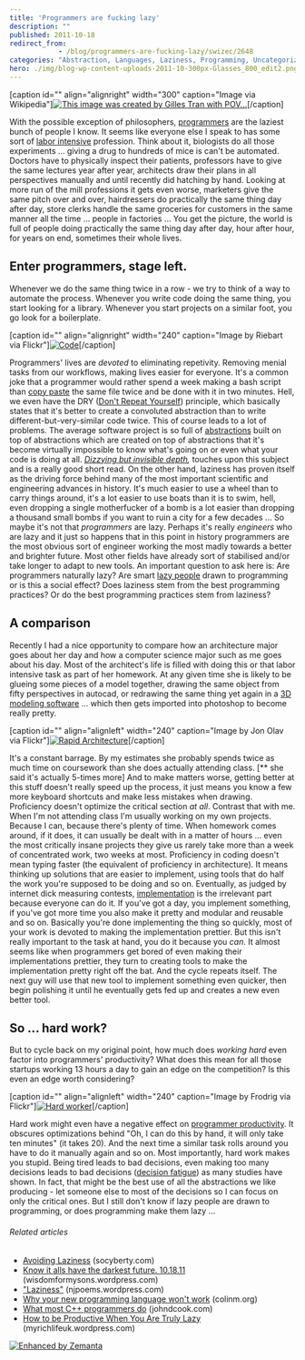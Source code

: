 ```yaml
---
title: 'Programmers are fucking lazy'
description: ""
published: 2011-10-18
redirect_from: 
            - /blog/programmers-are-fucking-lazy/swizec/2648
categories: "Abstraction, Languages, Laziness, Programming, Uncategorized"
hero: ./img/blog-wp-content-uploads-2011-10-300px-Glasses_800_edit2.png
---
```

\[caption id=&quot;&quot; align=&quot;alignright&quot; width=&quot;300&quot; caption=&quot;Image via Wikipedia&quot;][![This image was created by Gilles Tran with POV...](./img/blog-wp-content-uploads-2011-10-300px-Glasses_800_edit2.png "This image was created by Gilles Tran with POV...")](http://commons.wikipedia.org/wiki/File:Glasses_800_edit.png)\[/caption]

With the possible exception of philosophers, [programmers](http://en.wikipedia.org/wiki/Programmer "Programmer") are the laziest bunch of people I know. It seems like everyone else I speak to has some sort of [labor intensive](http://en.wikipedia.org/wiki/Labor_intensity "Labor intensity") profession. Think about it, biologists do all those experiments ... giving a drug to hundreds of mice is can&#x27;t be automated. Doctors have to physically inspect their patients, professors have to give the same lectures year after year, architects draw their plans in all perspectives manually and until recently did hatching by hand. Looking at more run of the mill professions it gets even worse, marketers give the same pitch over and over, hairdressers do practically the same thing day after day, store clerks handle the same groceries for customers in the same manner all the time ... people in factories ... You get the picture, the world is full of people doing practically the same thing day after day, hour after hour, for years on end, sometimes their whole lives.

## Enter programmers, stage left.

Whenever we do the same thing twice in a row - we try to think of a way to automate the process. Whenever you write code doing the same thing, you start looking for a library. Whenever you start projects on a similar foot, you go look for a boilerplate.

\[caption id=&quot;&quot; align=&quot;alignright&quot; width=&quot;240&quot; caption=&quot;Image by Riebart via Flickr&quot;][![Code](./img/blog-wp-content-uploads-2011-10-4466482623_6aea29d90a_m2.jpg "Code")](http://www.flickr.com/photos/39911851@N05/4466482623)\[/caption]

Programmers&#x27; lives are _devoted_ to eliminating repetivity. Removing menial tasks from our workflows, making lives easier for everyone. It&#x27;s a common joke that a programmer would rather spend a week making a bash script than [copy paste](http://en.wikipedia.org/wiki/Cut%2C_copy%2C_and_paste "Cut, copy, and paste") the same file twice and be done with it in two minutes. Hell, we even have the DRY ([Don&#x27;t Repeat Yourself](http://en.wikipedia.org/wiki/Don%27t_repeat_yourself "Don't repeat yourself")) principle, which basically states that it&#x27;s better to create a convoluted abstraction than to write different-but-very-similar code twice. This of course leads to a lot of problems. The average software project is so full of [abstractions](http://en.wikipedia.org/wiki/Abstraction "Abstraction") built on top of abstractions which are created on top of abstractions that it&#x27;s become virtually impossible to know what&#x27;s going on or even what your code is doing at all. _[Dizzying but invisible depth](https://plus.google.com/112218872649456413744/posts/dfydM2Cnepe),_ touches upon this subject and is a really good short read. On the other hand, laziness has proven itself as the driving force behind many of the most important scientific and engineering advances in history. It&#x27;s much easier to use a wheel than to carry things around, it&#x27;s a lot easier to use boats than it is to swim, hell, even dropping a single motherfucker of a bomb is a lot easier than dropping a thousand small bombs if you want to ruin a city for a few decades ... So maybe it&#x27;s not that _programmers_ are lazy. Perhaps it&#x27;s really _engineers_ who are lazy and it just so happens that in this point in history programmers are the most obvious sort of engineer working the most madly towards a better and brighter future. Most other fields have already sort of stabilised and/or take longer to adapt to new tools. An important question to ask here is: Are programmers naturally lazy? Are smart [lazy people](http://en.wikipedia.org/wiki/Laziness "Laziness") drawn to programming or is this a social effect? Does laziness stem from the best programming practices? Or do the best programming practices stem from laziness?

## A comparison

Recently I had a nice opportunity to compare how an architecture major goes about her day and how a computer science major such as me goes about his day. Most of the architect&#x27;s life is filled with doing this or that labor intensive task as part of her homework. At any given time she is likely to be glueing some pieces of a model together, drawing the same object from fifty perspectives in autocad, or redrawing the same thing yet again in a [3D modeling software](http://en.wikipedia.org/wiki/3D_computer_graphics_software "3D computer graphics software") ... which then gets imported into photoshop to become really pretty.

\[caption id=&quot;&quot; align=&quot;alignleft&quot; width=&quot;240&quot; caption=&quot;Image by Jon Olav via Flickr&quot;][![Rapid Architecture](./img/blog-wp-content-uploads-2011-10-4385225489_4f3b12247a_m2.jpg "Rapid Architecture")](http://www.flickr.com/photos/51638848@N00/4385225489)\[/caption]

It&#x27;s a constant barrage. By my estimates she probably spends twice as much time on coursework than she does actually attending class. \[\*\* she said it&#x27;s actually 5-times more] And to make matters worse, getting better at this stuff doesn&#x27;t really speed up the process, it just means you know a few more keyboard shortcuts and make less mistakes when drawing. Proficiency doesn&#x27;t optimize the critical section _at all_. Contrast that with me. When I&#x27;m not attending class I&#x27;m usually working on my own projects. Because I can, because there&#x27;s plenty of time. When homework comes around, if it does, it can usually be dealt with in a matter of hours ... even the most critically insane projects they give us rarely take more than a week of concentrated work, two weeks at most. Proficiency in coding doesn&#x27;t mean typing faster (the equivalent of proficiency in architecture). It means thinking up solutions that are easier to implement, using tools that do half the work you&#x27;re supposed to be doing and so on. Eventually, as judged by internet dick measuring contests, [implementation](http://en.wikipedia.org/wiki/Implementation "Implementation") is the irrelevant part because everyone can do it. If you&#x27;ve got a day, you implement something, if you&#x27;ve got more time you also make it pretty and modular and reusable and so on. Basically you&#x27;re done implementing the thing so quickly, most of your work is devoted to making the implementation prettier. But this isn&#x27;t really important to the task at hand, you do it because you _can_. It almost seems like when programmers get bored of even making their implementations prettier, they turn to creating tools to make the implementation pretty right off the bat. And the cycle repeats itself. The next guy will use that new tool to implement something even quicker, then begin polishing it until he eventually gets fed up and creates a new even better tool.

## So ... hard work?

But to cycle back on my original point, how much does _working hard_ even factor into programmers&#x27; productivity? What does this mean for all those startups working 13 hours a day to gain an edge on the competition? Is this even an edge worth considering?

\[caption id=&quot;&quot; align=&quot;alignleft&quot; width=&quot;240&quot; caption=&quot;Image by Frodrig via Flickr&quot;][![Hard worker](./img/blog-wp-content-uploads-2011-10-3919560473_67c3256b2a_m.jpg "Hard worker")](http://www.flickr.com/photos/24943311@N07/3919560473)\[/caption]

Hard work might even have a negative effect on [programmer productivity](http://en.wikipedia.org/wiki/Programming_productivity "Programming productivity"). It obscures optimizations behind &quot;Oh, I can do this by hand, it will only take ten minutes&quot; (it takes 20). And the next time a similar task rolls around you have to do it manually again and so on. Most importantly, hard work makes you stupid. Being tired leads to bad decisions, even making too many decisions leads to bad decisions ([decision fatigue](http://en.wikipedia.org/wiki/Decision_fatigue)) as many studies have shown. In fact, that might be the best use of all the abstractions we like producing - let someone else to most of the decisions so I can focus on only the critical ones. But I still don&#x27;t know if lazy people are drawn to programming, or does programming make them lazy ...

###### Related articles

- [Avoiding Laziness](http://socyberty.com/philosophy/avoiding-laziness/) (socyberty.com)
- [Know it alls have the darkest future. 10.18.11](http://wisdomformysons.wordpress.com/2011/10/18/know-it-alls-have-the-darkest-future-10-18-11/) (wisdomformysons.wordpress.com)
- [&quot;Laziness&quot;](http://njpoems.wordpress.com/2011/10/07/laziness/) (njpoems.wordpress.com)
- [Why your new programming language won&#x27;t work](http://colinm.org/language_checklist.html) (colinm.org)
- [What most C++ programmers do](http://www.johndcook.com/blog/2011/08/31/what-most-c-programmers-do/) (johndcook.com)
- [How to be Productive When You Are Truly Lazy](http://myrichlifeuk.wordpress.com/2011/10/16/how-to-be-productive-when-you-are-truly-lazy/) (myrichlifeuk.wordpress.com)

[![Enhanced by Zemanta](http://img.zemanta.com/zemified_e.png?x-id=aa5b33f5-872f-41a2-89e9-e4f986be1967)](http://www.zemanta.com/ "Enhanced by Zemanta")
